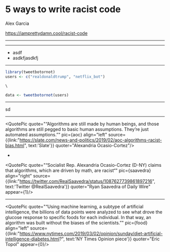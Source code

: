 
# **5** ways to write **racist code**

<div style={{textAlign:'right'}}>
  Alex Garcia
</div>

<https://iamprettydamn.cool/racist-code>




---
<Title number={1}>Use racist data</Title>

---

<Title number={2}>Forget about groups when planning</Title>

- asdf
- asdkfjasdkfj

---

<Title number={3}>Use magic black boxes</Title>


```r
library(tweetbotornot)
users <- c("realdonaldtrump", "netflix_bot")

\

data <- tweetbotornot(users)

```

---

<Title number={4}>Trust the public</Title>

sd

---

<Title number={5}>Think code has no bias</Title>

<QuotePic quote="“Algorithms are still made by human beings, and those algorithms are still pegged to basic human assumptions. They’re just automated assumptions.”"
pic={aoc}
align="left"
source={{link:"https://slate.com/news-and-politics/2019/02/aoc-algorithms-racist-bias.html", text:'Slate'}}
quoter="Alexandria Ocasio-Cortez"/>

-

<QuotePic quote="“Socialist Rep. Alexandria Ocasio-Cortez (D-NY) claims that algorithms, which are driven by math, are racist“"
pic={saavedra}
align="right"
source={{link:"https://twitter.com/RealSaavedra/status/1087627739861897216", text:'Twitter @RealSaavedra'}}
quoter="Ryan Saavedra of Daily Wire"
appear={1}/>

---

<Title number={5}>Think code has no bias</Title>

<QuotePic quote="“Using machine learning, a subtype of artificial intelligence, the billions of data points were analyzed to see what drove the glucose response to specific foods for each individual. In that way, an algorithm was built without the biases of the scientists.”"
pic={food}
align="left"
source={{link:"https://www.nytimes.com/2019/03/02/opinion/sunday/diet-artificial-intelligence-diabetes.html?", text:'NY Times Opinion piece'}}
quoter="Eric Topol"
appear={0}/>
